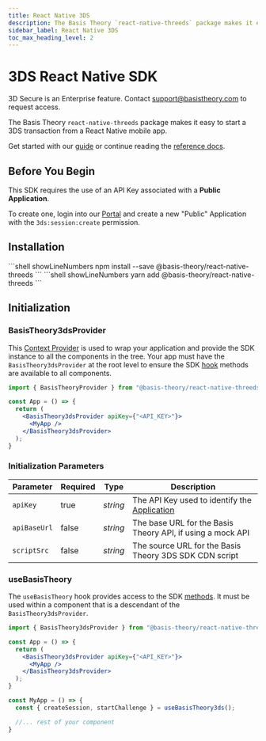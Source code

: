 ```yaml
---
title: React Native 3DS
description: The Basis Theory `react-native-threeds` package makes it easy to start a 3DS transaction from a React Native mobile app. Learn More.
sidebar_label: React Native 3DS
toc_max_heading_level: 2
---
```




# 3DS React Native SDK <Enterprise />

<Alert type={Alerts.INFO}>3D Secure is an Enterprise feature. Contact <a href="mailto:support@basistheory.com">support@basistheory.com</a> to request access.</Alert>

<GithubCard heading="react-native-threeds" icon={SDK.REACT} organization="basis-theory" repository="react-native-threeds" />


The Basis Theory `react-native-threeds` package makes it easy to start a 3DS transaction from a React Native mobile app.

Get started with our [guide](/docs/guides/process/authenticate-with-3ds) or continue reading the [reference docs](/docs/sdks/mobile/react-native-threeds/methods).

## Before You Begin

This SDK requires the use of an API Key associated with a **Public Application**.

To create one, login into our [Portal](https://portal.basistheory.com) and create a new "Public" Application with the `3ds:session:create` permission.

## Installation

<Tabs className="bt-tabs">
  <TabItem value="npm" label="npm">
    ```shell showLineNumbers
    npm install --save @basis-theory/react-native-threeds
    ```
  </TabItem>
  <TabItem value="yarn" label="yarn">
    ```shell showLineNumbers
    yarn add @basis-theory/react-native-threeds
    ```
  </TabItem>
</Tabs>

## Initialization

### BasisTheory3dsProvider

This [Context Provider](https://reactjs.org/docs/context.html#contextprovider) is used to wrap your application and provide the SDK instance to all the components in the tree.
Your app must have the `BasisTheory3dsProvider` at the root level to ensure the SDK [hook](#usebasistheory) methods are available to all components.

```jsx showLineNumbers
import { BasisTheoryProvider } from "@basis-theory/react-native-threeds";

const App = () => {
  return (
    <BasisTheory3dsProvider apiKey={"<API_KEY>"}>
      <MyApp />
    </BasisTheory3dsProvider>
  );
}
```

### Initialization Parameters

| Parameter | Required | Type | Description |
| --- | --- | --- | --- |
| `apiKey`  | true | _string_ | The API Key used to identify the [Application](/docs/api/applications) |
| `apiBaseUrl` | false | _string_ | The base URL for the Basis Theory API, if using a mock API|
| `scriptSrc` | false | _string_ | The source URL for the Basis Theory 3DS SDK CDN script |

### useBasisTheory

The `useBasisTheory` hook provides access to the SDK [methods](/docs/sdks/mobile/react-native-threeds/methods). It must be used within a component that is a descendant of the `BasisTheory3dsProvider`.

```jsx showLineNumbers
import { BasisTheory3dsProvider } from "@basis-theory/react-native-threeds";

const App = () => {
  return (
    <BasisTheory3dsProvider apiKey={"<API_KEY>"}>
      <MyApp />
    </BasisTheory3dsProvider>
  );
}

const MyApp = () => {
  const { createSession, startChallenge } = useBasisTheory3ds();

  //... rest of your component
}
```

